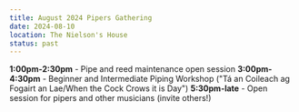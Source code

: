 ```yaml
---
title: August 2024 Pipers Gathering
date: 2024-08-10
location: The Nielson's House
status: past
---
```


**1:00pm-2:30pm** - Pipe and reed maintenance open session
**3:00pm-4:30pm** - Beginner and Intermediate Piping Workshop ("Tá an Coileach ag Fogairt an Lae/When the Cock Crows it is Day")
**5:30pm-late** - Open session for pipers and other musicians (invite others!)
